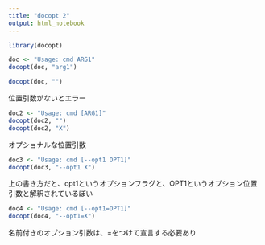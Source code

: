```yaml
---
title: "docopt 2"
output: html_notebook
---
```


```r
library(docopt)
```


```r
doc <- "Usage: cmd ARG1"
docopt(doc, "arg1")
```

```r
docopt(doc, "")
```

位置引数がないとエラー

```r
doc2 <- "Usage: cmd [ARG1]"
docopt(doc2, "")
docopt(doc2, "X")
```

オプショナルな位置引数

```r
doc3 <- "Usage: cmd [--opt1 OPT1]"
docopt(doc3, "--opt1 X")
```
上の書き方だと、opt1というオプションフラグと、OPT1というオプション位置引数と解釈されているぽい

```r
doc4 <- "Usage: cmd [--opt1=OPT1]"
docopt(doc4, "--opt1=X")
```
名前付きのオプション引数は、=をつけて宣言する必要あり
